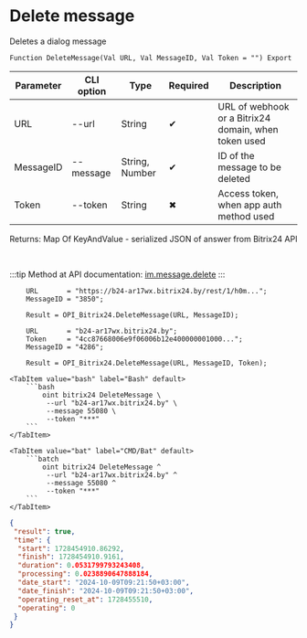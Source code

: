 ﻿---
sidebar_position: 4
description: Delete message and other functions to work with Bitrix24 in the Open Integration Package, a free open-source integration library for 1C:Enterprise 8, OneScript and CLI
keywords: [1C, 1С, 1С:Enterprise, 1С:Enterprise 8.3, API, Integration, Services, Exchange, OneScript, CLI, Bitrix24]
---


# Delete message
 Deletes a dialog message



`Function DeleteMessage(Val URL, Val MessageID, Val Token = "") Export`

  | Parameter | CLI option | Type | Required | Description |
  |-|-|-|-|-|
  | URL | --url | String | &#x2714; | URL of webhook or a Bitrix24 domain, when token used |
  | MessageID | --message | String, Number | &#x2714; | ID of the message to be deleted |
  | Token | --token | String | &#x2716; | Access token, when app auth method used |

  
  Returns:  Map Of KeyAndValue - serialized JSON of answer from Bitrix24 API

<br/>

:::tip
Method at API documentation: [im.message.delete](https://dev.1c-bitrix.ru/learning/course/?COURSE_ID=93&LESSON_ID=12119)
:::
<br/>



```bsl title="1C:Enterprise/OneScript code example"
    URL       = "https://b24-ar17wx.bitrix24.by/rest/1/h0m...";
    MessageID = "3850";

    Result = OPI_Bitrix24.DeleteMessage(URL, MessageID);

    URL       = "b24-ar17wx.bitrix24.by";
    Token     = "4cc87668006e9f06006b12e400000001000...";
    MessageID = "4286";

    Result = OPI_Bitrix24.DeleteMessage(URL, MessageID, Token);
```
 

 <Tabs>
  
    <TabItem value="bash" label="Bash" default>
        ```bash
            oint bitrix24 DeleteMessage \
             --url "b24-ar17wx.bitrix24.by" \
             --message 55080 \
             --token "***"
        ```
    </TabItem>
  
    <TabItem value="bat" label="CMD/Bat" default>
        ```batch
            oint bitrix24 DeleteMessage ^
             --url "b24-ar17wx.bitrix24.by" ^
             --message 55080 ^
             --token "***"
        ```
    </TabItem>
</Tabs>


```json title="Result"
{
 "result": true,
 "time": {
  "start": 1728454910.86292,
  "finish": 1728454910.9161,
  "duration": 0.0531799793243408,
  "processing": 0.0238890647888184,
  "date_start": "2024-10-09T09:21:50+03:00",
  "date_finish": "2024-10-09T09:21:50+03:00",
  "operating_reset_at": 1728455510,
  "operating": 0
 }
}
```
